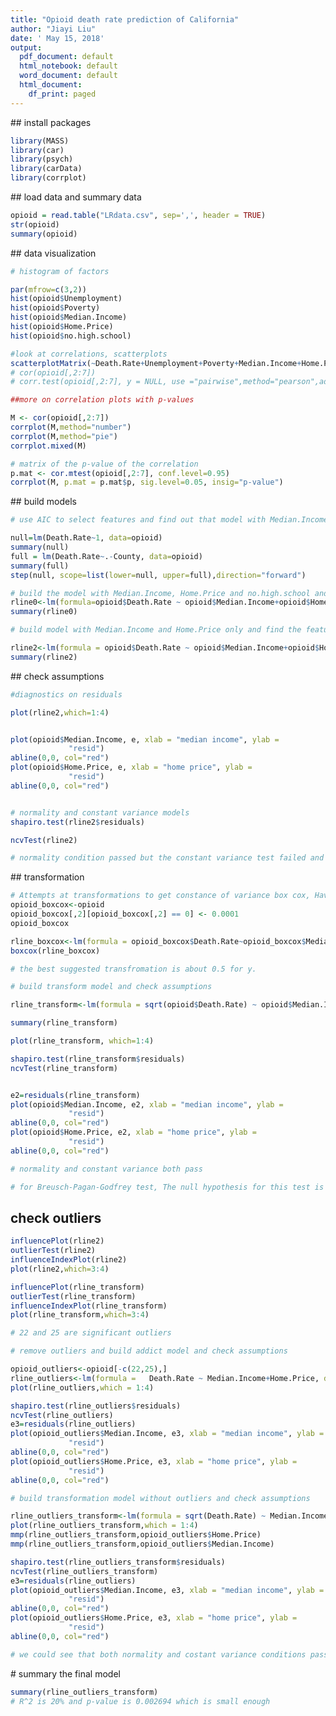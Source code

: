 ---
title: "Opioid death rate prediction of California"
author: "Jiayi Liu"
date: ' May 15, 2018'
output:
  pdf_document: default
  html_notebook: default
  word_document: default
  html_document:
    df_print: paged
---



 ## install packages
 
```{r}
library(MASS)
library(car)
library(psych)
library(carData)
library(corrplot)
```
 
 ## load data and summary data
 
```{r}
opioid = read.table("LRdata.csv", sep=',', header = TRUE)
str(opioid)
summary(opioid)
```
 
 ## data visualization
 
```{r}
# histogram of factors

par(mfrow=c(3,2))
hist(opioid$Unemployment)
hist(opioid$Poverty)
hist(opioid$Median.Income)
hist(opioid$Home.Price)
hist(opioid$no.high.school)

```
 

 
```{r}
#look at correlations, scatterplots
scatterplotMatrix(~Death.Rate+Unemployment+Poverty+Median.Income+Home.Price+no.high.school,data=opioid, smooth = FALSE, ellipse="FALSE", main="Simple Scatterplot Matrix")
# cor(opioid[,2:7])
# corr.test(opioid[,2:7], y = NULL, use ="pairwise",method="pearson",adjust="holm",alpha=.05)
```

```{r}
##more on correlation plots with p-values

M <- cor(opioid[,2:7])
corrplot(M,method="number")
corrplot(M,method="pie")
corrplot.mixed(M)

# matrix of the p-value of the correlation
p.mat <- cor.mtest(opioid[,2:7], conf.level=0.95)
corrplot(M, p.mat = p.mat$p, sig.level=0.05, insig="p-value")
```
 
 ## build models
 
```{r}
# use AIC to select features and find out that model with Median.Income, Home.Price and no.high.school has the lowest AIC value is 180.92

null=lm(Death.Rate~1, data=opioid)
summary(null)
full = lm(Death.Rate~.-County, data=opioid)
summary(full)
step(null, scope=list(lower=null, upper=full),direction="forward")

```
 
```{r}
# build the model with Median.Income, Home.Price and no.high.school and find out the no.high.school is not significant and the other features are significant
rline0<-lm(formula=opioid$Death.Rate ~ opioid$Median.Income+opioid$Home.Price+opioid$no.high.school)
summary(rline0)

```
 
```{r}
# build model with Median.Income and Home.Price only and find the features are still significant and the overall F  test is significant too

rline2<-lm(formula = opioid$Death.Rate ~ opioid$Median.Income+opioid$Home.Price)
summary(rline2)
```
 ## check assumptions
 
```{r}
#diagnostics on residuals

plot(rline2,which=1:4)


plot(opioid$Median.Income, e, xlab = "median income", ylab =
             "resid")
abline(0,0, col="red")
plot(opioid$Home.Price, e, xlab = "home price", ylab =
             "resid")
abline(0,0, col="red")


# normality and constant variance models
shapiro.test(rline2$residuals)

ncvTest(rline2)

# normality condition passed but the constant variance test failed and there are some outliers
```
 ## transformation
 
```{r}
# Attempts at transformations to get constance of variance box cox, Have to artificially inflate rate=0 to be able to do boxcox. 
opioid_boxcox<-opioid
opioid_boxcox[,2][opioid_boxcox[,2] == 0] <- 0.0001
opioid_boxcox

rline_boxcox<-lm(formula = opioid_boxcox$Death.Rate~opioid_boxcox$Median.Income+opioid_boxcox$Home.Price)
boxcox(rline_boxcox)

# the best suggested transfromation is about 0.5 for y.
```
 
```{r}
# build transform model and check assumptions

rline_transform<-lm(formula = sqrt(opioid$Death.Rate) ~ opioid$Median.Income+opioid$Home.Price)

summary(rline_transform)

plot(rline_transform, which=1:4)

shapiro.test(rline_transform$residuals)
ncvTest(rline_transform)


e2=residuals(rline_transform)
plot(opioid$Median.Income, e2, xlab = "median income", ylab =
             "resid")
abline(0,0, col="red")
plot(opioid$Home.Price, e2, xlab = "home price", ylab =
             "resid")
abline(0,0, col="red")

# normality and constant variance both pass

# for Breusch-Pagan-Godfrey test, The null hypothesis for this test is that the error variances are all equal, we prefer big p-value to not reject H0

```
## check outliers

```{r}
influencePlot(rline2)
outlierTest(rline2)
influenceIndexPlot(rline2)
plot(rline2,which=3:4)

influencePlot(rline_transform)
outlierTest(rline_transform)
influenceIndexPlot(rline_transform)
plot(rline_transform,which=3:4)

# 22 and 25 are significant outliers
```
```{r}
# remove outliers and build addict model and check assumptions

opioid_outliers<-opioid[-c(22,25),]
rline_outliers<-lm(formula =   Death.Rate ~ Median.Income+Home.Price, data=opioid_outliers)
plot(rline_outliers,which = 1:4)

shapiro.test(rline_outliers$residuals)
ncvTest(rline_outliers)
e3=residuals(rline_outliers)
plot(opioid_outliers$Median.Income, e3, xlab = "median income", ylab =
             "resid")
abline(0,0, col="red")
plot(opioid_outliers$Home.Price, e3, xlab = "home price", ylab =
             "resid")
abline(0,0, col="red")

```
```{r}
# build transformation model without outliers and check assumptions

rline_outliers_transform<-lm(formula = sqrt(Death.Rate) ~ Median.Income+Home.Price, data=opioid_outliers)
plot(rline_outliers_transform,which = 1:4)
mmp(rline_outliers_transform,opioid_outliers$Home.Price)
mmp(rline_outliers_transform,opioid_outliers$Median.Income)

shapiro.test(rline_outliers_transform$residuals)
ncvTest(rline_outliers_transform)
e3=residuals(rline_outliers)
plot(opioid_outliers$Median.Income, e3, xlab = "median income", ylab =
             "resid")
abline(0,0, col="red")
plot(opioid_outliers$Home.Price, e3, xlab = "home price", ylab =
             "resid")
abline(0,0, col="red")

# we could see that both normality and costant variance conditions pass.
```
 # summary the final model
 
```{r}
summary(rline_outliers_transform)
# R^2 is 20% and p-value is 0.002694 which is small enough
```
 
 